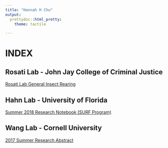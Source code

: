 ```yaml
---
title: "Hannah H Chu"
output:
  prettydoc::html_pretty:
    theme: tactile

---
```


# INDEX

## Rosati Lab - John Jay College of Criminal Justice
[Rosati Lab General Insect Rearing](http://HannahHChu.github.io/2018-12-13_gen_insect_rearing.html)

## Hahn Lab - University of Florida
[Summer 2018 Research Notebook (SURF Program)](https://github.com/HannahHChu/Notebooks/blob/master/SURF_Notebook_2018.md)

## Wang Lab - Cornell University
[2017 Summer Research Abstract](http://HannahHChu.github.io/2017_cornell_abstract.pdf)